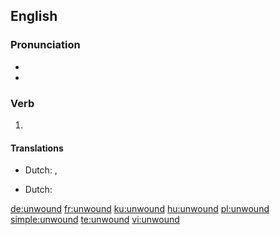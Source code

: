 ==English==

===Pronunciation===
* {{IPA|/ʌnˈwɑʊnd/|lang=en}}
* {{rhymes|aʊnd|lang=en}}

===Verb===
{{head|en|verb form}}

# {{en-past of|unwind}}

====Translations====
{{trans-top|past tense}}
* Dutch: {{t+|nl|wikkelde af}}, {{t|nl|wikkelden af}}
{{trans-mid}}
{{trans-bottom}}

{{trans-top|past participle}}
* Dutch: {{t+|nl|afgewikkeld}}
{{trans-mid}}
{{trans-bottom}}

[[de:unwound]]
[[fr:unwound]]
[[ku:unwound]]
[[hu:unwound]]
[[pl:unwound]]
[[simple:unwound]]
[[te:unwound]]
[[vi:unwound]]